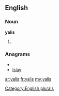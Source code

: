 ==English==

===Noun===
'''yalis'''

# {{plural of|[[yali]]}}

===Anagrams===
* {{alphagram|ailsy}}
* [[Islay#English|Islay]]

[[Category:English plurals]]

[[ar:yalis]]
[[fr:yalis]]
[[my:yalis]]